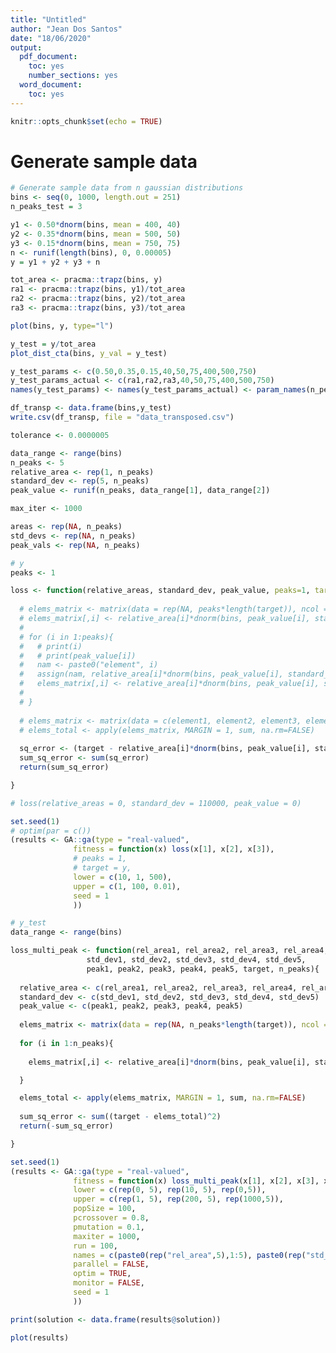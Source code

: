 ```yaml
---
title: "Untitled"
author: "Jean Dos Santos"
date: "18/06/2020"
output: 
  pdf_document: 
    toc: yes
    number_sections: yes
  word_document: 
    toc: yes
---
```


```r
knitr::opts_chunk$set(echo = TRUE)
```


# Generate sample data


```r
# Generate sample data from n gaussian distributions
bins <- seq(0, 1000, length.out = 251)
n_peaks_test = 3

y1 <- 0.50*dnorm(bins, mean = 400, 40)
y2 <- 0.35*dnorm(bins, mean = 500, 50) 
y3 <- 0.15*dnorm(bins, mean = 750, 75) 
n <- runif(length(bins), 0, 0.00005)
y = y1 + y2 + y3 + n

tot_area <- pracma::trapz(bins, y)
ra1 <- pracma::trapz(bins, y1)/tot_area
ra2 <- pracma::trapz(bins, y2)/tot_area
ra3 <- pracma::trapz(bins, y3)/tot_area

plot(bins, y, type="l")

y_test = y/tot_area
plot_dist_cta(bins, y_val = y_test)

y_test_params <- c(0.50,0.35,0.15,40,50,75,400,500,750)
y_test_params_actual <- c(ra1,ra2,ra3,40,50,75,400,500,750)
names(y_test_params) <- names(y_test_params_actual) <- param_names(n_peaks_test)

df_transp <- data.frame(bins,y_test)
write.csv(df_transp, file = "data_transposed.csv")

tolerance <- 0.0000005
```

```r
data_range <- range(bins)
n_peaks <- 5
relative_area <- rep(1, n_peaks)
standard_dev <- rep(5, n_peaks)
peak_value <- runif(n_peaks, data_range[1], data_range[2])

max_iter <- 1000

areas <- rep(NA, n_peaks)
std_devs <- rep(NA, n_peaks)
peak_vals <- rep(NA, n_peaks)

# y
peaks <- 1

loss <- function(relative_areas, standard_dev, peak_value, peaks=1, target=y){
  
  # elems_matrix <- matrix(data = rep(NA, peaks*length(target)), ncol = peaks)
  # elems_matrix[,i] <- relative_area[i]*dnorm(bins, peak_value[i], standard_dev[i])
  # 
  # for (i in 1:peaks){
  #   # print(i)
  #   # print(peak_value[i])
  #   nam <- paste0("element", i)
  #   assign(nam, relative_area[i]*dnorm(bins, peak_value[i], standard_dev[i]))
  #   elems_matrix[,i] <- relative_area[i]*dnorm(bins, peak_value[i], standard_dev[i])
  #   
  # }
  
  # elems_matrix <- matrix(data = c(element1, element2, element3, element4, element5), ncol = peaks)
  # elems_total <- apply(elems_matrix, MARGIN = 1, sum, na.rm=FALSE)
  
  sq_error <- (target - relative_area[i]*dnorm(bins, peak_value[i], standard_dev[i]))^2
  sum_sq_error <- sum(sq_error)
  return(sum_sq_error)

}

# loss(relative_areas = 0, standard_dev = 110000, peak_value = 0)

set.seed(1)
# optim(par = c())
(results <- GA::ga(type = "real-valued", 
              fitness = function(x) loss(x[1], x[2], x[3]),
              # peaks = 1,
              # target = y,
              lower = c(10, 1, 500),
              upper = c(1, 100, 0.01),
              seed = 1
              ))


```


```r
# y_test
data_range <- range(bins)

loss_multi_peak <- function(rel_area1, rel_area2, rel_area3, rel_area4, rel_area5, 
                 std_dev1, std_dev2, std_dev3, std_dev4, std_dev5, 
                 peak1, peak2, peak3, peak4, peak5, target, n_peaks){
  
  relative_area <- c(rel_area1, rel_area2, rel_area3, rel_area4, rel_area5)
  standard_dev <- c(std_dev1, std_dev2, std_dev3, std_dev4, std_dev5)
  peak_value <- c(peak1, peak2, peak3, peak4, peak5)
  
  elems_matrix <- matrix(data = rep(NA, n_peaks*length(target)), ncol = n_peaks)
  
  for (i in 1:n_peaks){
    
    elems_matrix[,i] <- relative_area[i]*dnorm(bins, peak_value[i], standard_dev[i])

  }

  elems_total <- apply(elems_matrix, MARGIN = 1, sum, na.rm=FALSE)
  
  sum_sq_error <- sum((target - elems_total)^2)
  return(-sum_sq_error)

}

set.seed(1)
(results <- GA::ga(type = "real-valued", 
              fitness = function(x) loss_multi_peak(x[1], x[2], x[3], x[4], x[5], x[6], x[7], x[8], x[9], x[10], x[11], x[12], x[13], x[14], x[15], target = y_test, n_peaks = 5),
              lower = c(rep(0, 5), rep(10, 5), rep(0,5)),
              upper = c(rep(1, 5), rep(200, 5), rep(1000,5)),
              popSize = 100, 
              pcrossover = 0.8,
              pmutation = 0.1, 
              maxiter = 1000,
              run = 100,
              names = c(paste0(rep("rel_area",5),1:5), paste0(rep("std_dev",5),1:5), paste0(rep("peak",5),1:5)),
              parallel = FALSE,
              optim = TRUE,
              monitor = FALSE,
              seed = 1
              ))

print(solution <- data.frame(results@solution))

plot(results)
```































































